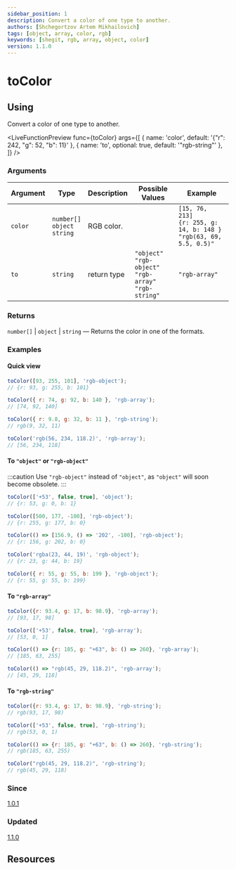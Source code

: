 ```yaml
---
sidebar_position: 1
description: Convert a color of one type to another.
authors: [Shchegortzov Artem Mikhailovich]
tags: [object, array, color, rgb]
keywords: [shegit, rgb, array, object, color]
version: 1.1.0
---
```



# toColor

## Using

Convert a color of one type to another.

<LiveFunctionPreview
  func={toColor}
  args={[
    { name: 'color', default: '{"r": 242, "g": 52, "b": 11}' },
    { name: 'to', optional: true, default: '"rgb-string"' },
  ]}
/>

### Arguments

| Argument | Type                                     | Description | Possible Values                                                          | Example                                                                          |
| -------- | ---------------------------------------- | ----------- | ------------------------------------------------------------------------ | -------------------------------------------------------------------------------- |
| `color`  | `number[]` <br/> `object` <br/> `string` | RGB color.  |                                                                          | `[15, 76, 213]` <br/> `{r: 255, g: 14, b: 148 }` <br/> `"rgb(63, 69, 5.5, 0.5)"` |
| `to`     | `string`                                 | return type | `"object"` <br/> `"rgb-object"` <br/> `"rgb-array"` <br/> `"rgb-string"` | `"rgb-array"`                                                                    |

### Returns

`number[]` | `object` | `string` — Returns the color in one of the formats.

### Examples

#### Quick view

```js
toColor([93, 255, 101], 'rgb-object');
// {r: 93, g: 255, b: 101}

toColor({ r: 74, g: 92, b: 140 }, 'rgb-array');
// [74, 92, 140]

toColor({ r: 9.8, g: 32, b: 11 }, 'rgb-string');
// rgb(9, 32, 11)

toColor('rgb(56, 234, 118.2)', 'rgb-array');
// [56, 234, 118]
```

#### To `"object"` or `"rgb-object"`

:::caution
Use `"rgb-object"` instead of `"object"`, as `"object"` will soon become obsolete.
:::

```js
toColor(['+53', false, true], 'object');
// {r: 53, g: 0, b: 1}

toColor([500, 177, -100], 'rgb-object');
// {r: 255, g: 177, b: 0}

toColor(() => [156.9, () => '202', -100], 'rgb-object');
// {r: 156, g: 202, b: 0}

toColor('rgba(23, 44, 19)', 'rgb-object');
// {r: 23, g: 44, b: 19}

toColor({ r: 55, g: 55, b: 199 }, 'rgb-object');
// {r: 55, g: 55, b: 199}
```

#### To `"rgb-array"`

```js
toColor({r: 93.4, g: 17, b: 98.9}, 'rgb-array');
// [93, 17, 98]

toColor(['+53', false, true], 'rgb-array');
// [53, 0, 1]

toColor(() => {r: 185, g: "+63", b: () => 260}, 'rgb-array');
// [185, 63, 255]

toColor(() => "rgb(45, 29, 118.2)", 'rgb-array');
// [45, 29, 118]
```

#### To `"rgb-string"`

```js
toColor({r: 93.4, g: 17, b: 98.9}, 'rgb-string');
// rgb(93, 17, 98)

toColor(['+53', false, true], 'rgb-string');
// rgb(53, 0, 1)

toColor(() => {r: 185, g: "+63", b: () => 260}, 'rgb-string');
// rgb(185, 63, 255)

toColor("rgb(45, 29, 118.2)", 'rgb-string');
// rgb(45, 29, 118)
```

### Since

[1.0.1](https://www.npmjs.com/package/shegit/v/1.0.1)

### Updated

[1.1.0](https://www.npmjs.com/package/shegit/v/1.1.0)

## Resources

<div style={{ display: 'flex', gap: 20 }}>
  <GitHubResourceButton link="https://github.com/or-temka/shegit/tree/v1.0.3/src/functions/toColor" />
  <CodeSandboxResourceButton link="https://codesandbox.io/p/sandbox/tocolor-rnlpvf" />
</div>
